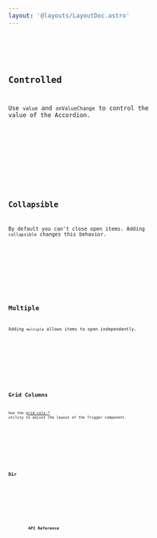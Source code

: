 ```yaml
---
layout: '@layouts/LayoutDoc.astro'
---
```









<Preview client:load>
	<Fragment slot="preview">
		<Default client:visible />
	</Fragment>
	<Fragment slot="code">
		<Code code={DefaultRaw} lang="svelte" />
	</Fragment>
</Preview>

## Controlled

Use `value` and `onValueChange` to control the value of the Accordion.

<Preview client:load>
	<Fragment slot="preview">
		<Controlled client:visible />
	</Fragment>
	<Fragment slot="code">
		<Code code={ControlledRaw} lang="svelte" />
	</Fragment>
</Preview>

## Collapsible

By default you can't close open items. Adding `collapsible` changes this behavior.

<Preview client:load>
	<Fragment slot="preview">
		<Collapsible client:visible />
	</Fragment>
	<Fragment slot="code">
		<Code code={CollapsibleRaw} lang="svelte" />
	</Fragment>
</Preview>

## Multiple

Adding `multiple` allows items to open independently.

<Preview client:load>
	<Fragment slot="preview">
		<Multiple client:visible />
	</Fragment>
	<Fragment slot="code">
		<Code code={MultipleRaw} lang="svelte" />
	</Fragment>
</Preview>

## Grid Columns

Use the [grid-cols-\*](https://tailwindcss.com/docs/grid-template-columns) utility to adjust the layout of the Trigger component.

<Preview client:load>
	<Fragment slot="preview">
		<Columns client:visible />
	</Fragment>
	<Fragment slot="code">
		<Code code={ColumnsRaw} lang="svelte" />
	</Fragment>
</Preview>

## Dir

<Preview client:load>
	<Fragment slot="preview">
		<Dir client:visible />
	</Fragment>
	<Fragment slot="code">
		<Code code={DirRaw} lang="svelte" />
	</Fragment>
</Preview>

## API Reference

<ApiTable />
